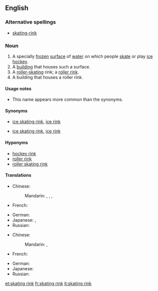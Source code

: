 ==English==
{{wikipedia}}

===Alternative spellings===
* [[skating-rink]]

===Noun===
{{en-noun|sg=[[skating]] [[rink]]}}

# A specially [[frozen]] [[surface]] of [[water]] on which people [[skate]] or play [[ice hockey]].
# A [[building]] that houses such a surface.
# A [[roller-skating]] rink; a [[roller rink]].
# A building that houses a roller rink.

====Usage notes====
* This name appears more common than the synonyms.

====Synonyms====
* {{sense|frozen surface for skating}} [[ice skating rink]], [[ice rink]]
* {{sense|building for skating}} [[ice skating rink]], [[ice rink]]

====Hyponyms====
* [[hockey rink]]
* [[roller rink]]
* [[roller skating rink]]

====Translations====
{{trans-top|frozen surface for skating}}
* Chinese:
*: Mandarin: {{t|zh|滑冰場|sc=Hani}},  {{t|zh|滑冰场|tr=huábīngchǎng|sc=Hani}},  {{t|zh|冰場|sc=Hani}},  {{t|zh|冰场|tr=bīngchǎng|sc=Hani}}
* French: {{t|fr|patinoire|f}}
{{trans-mid}}
* German: {{t|de|Eisbahn|f}}
* Japanese: {{t|ja|ケートリンク|tr=sukētorinku|sc=Jpan}},  {{t|ja|銀盤|tr=ぎんばん, ginban|sc=Jpan}}
* Russian: {{t+|ru|каток|m|tr=katók}}
{{trans-bottom}}

{{trans-top|roller skating rink}}
* Chinese:
*: Mandarin: {{t|zh|溜冰場|sc=Hani}},  {{t|zh|溜冰场|tr=liūbīngchǎng|sc=Hani}}
* French: {{t|fr|patinoire|f}}
{{trans-mid}}
* German: {{t|de|Rollschuhbahn|f}}
* Japanese: {{t|ja|ローラスケート場|tr=rōrasukēto-jō|sc=Jpan}}
* Russian: {{t+|ru|каток|m|tr=katók}}
{{trans-bottom}}


[[et:skating rink]]
[[fr:skating rink]]
[[it:skating rink]]